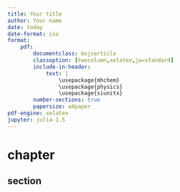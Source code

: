 ```yaml
---
title: Your title
author: Your name
date: today
date-format: iso
format:
    pdf:
        documentclass: bxjsarticle
        classoption: [twocolumn,xelatex,ja=standard]
        include-in-header:
            text: |
                \usepackage{mhchem}
                \usepackage{physics}
                \usepackage{siunitx}
        number-sections: true
        papersize: a4paper
pdf-engine: xelatex
jupyter: julia-1.5
---
```


# chapter
## section
